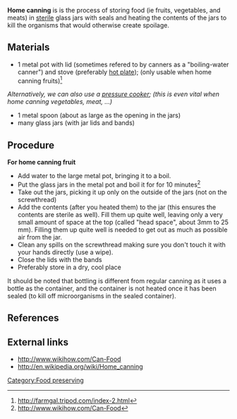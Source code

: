 '''Home canning''' is  is the process of storing food (ie fruits, vegetables, and meats) in [[sterile]] glass jars with seals and heating the contents of the jars to kill the organisms that would otherwise create spoilage.

==Materials==
* 1 metal pot with lid (sometimes refered to by canners as a "boiling-water canner") and stove (preferably [[hot plate]]); (only usable when home canning fruits)<ref>http://farmgal.tripod.com/index-2.html</ref>
''Alternatively, we can also use a [[pressure cooker]]; (this is even vital when home canning vegetables, meat, ...)''
* 1 metal spoon (about as large as the opening in the jars)
* many glass jars (with jar lids and bands)

==Procedure ==
'''For home canning fruit'''
* Add water to the large metal pot, bringing it to a boil.
* Put the glass jars in the metal pot and boil it for for 10 minutes<ref>http://www.wikihow.com/Can-Food</ref>
* Take out the jars, picking it up only on the outside of the jars (not on the screwthread)
* Add the contents (after you heated them) to the jar (this ensures the contents are sterile as well). Fill them up quite well, leaving only a very small amount of space at the top (called "head space", about 3mm to 25 mm). Filling them up quite well is needed to get out as much as possible air from the jar.
* Clean any spills on the screwthread making sure you don't touch it with your hands directly (use a wipe).
* Close the lids with the bands
* Preferably store in a dry, cool place

It should be noted that bottling is different from regular canning as it uses a bottle as the container, and the container is not heated once it has been sealed (to kill off microorganisms in the sealed container). 

==References==
{{reflist}}

==External links==
* http://www.wikihow.com/Can-Food
* http://en.wikipedia.org/wiki/Home_canning


[[Category:Food preserving]]